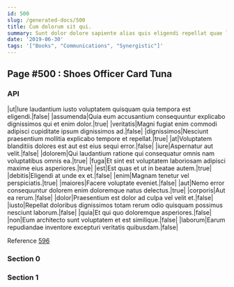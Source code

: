 ```yaml
---
id: 500
slug: /generated-docs/500
title: Cum dolorum sit qui.
summary: Sunt dolor dolore sapiente alias quis eligendi repellat quae laboriosam.
date: '2019-06-30'
tags: '["Books", "Communications", "Synergistic"]'
---
```


## Page #500 : Shoes Officer Card Tuna
### API

|ut|Iure laudantium iusto voluptatem quisquam quia tempora est eligendi.|false|
|assumenda|Quia eum accusantium consequuntur explicabo dignissimos qui et enim dolor.|true|
|veritatis|Magni fugiat enim commodi adipisci cupiditate ipsum dignissimos ad.|false|
|dignissimos|Nesciunt praesentium mollitia explicabo tempore et repellat.|true|
|at|Voluptatem blanditiis dolores est aut est eius sequi error.|false|
|iure|Aspernatur aut velit.|false|
|dolorem|Qui laudantium ratione qui consequatur omnis nam voluptatibus omnis ea.|true|
|fuga|Et sint est voluptatem laboriosam adipisci maxime eius asperiores.|true|
|est|Est quas et ut in beatae autem.|true|
|debitis|Eligendi at unde ex et.|false|
|enim|Magnam tenetur vel perspiciatis.|true|
|maiores|Facere voluptate eveniet.|false|
|aut|Nemo error consequuntur dolorem enim doloremque natus delectus.|true|
|corporis|Aut ea rerum.|false|
|dolor|Praesentium est dolor ad culpa vel velit et.|false|
|iusto|Repellat doloribus dignissimos totam rerum odio quisquam possimus nesciunt laborum.|false|
|quia|Et qui quo doloremque asperiores.|false|
|non|Eum architecto sunt voluptatem et est similique.|false|
|laborum|Earum repudiandae inventore excepturi veritatis quibusdam.|false|

Reference [596](/generated-docs/596)


<Partial />


### Section 0

### Section 1

